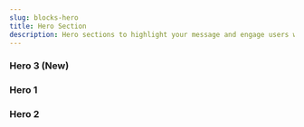 ```yaml
---
slug: blocks-hero
title: Hero Section
description: Hero sections to highlight your message and engage users with a clean, bold intro.
---
```


### Hero 3 (New)

<BlockPreview
    path="demo/blocks/hero/hero-3.tsx"
    registry="hero-3"
    lgHeight={1150}
    mdHeight={950}
    smHeight={650}
/>


### Hero 1

<BlockPreview
    path="demo/blocks/hero/hero-1.tsx"
    registry="hero-1"
    lgHeight={625}
    mdHeight={800}
    smHeight={900}
/>

### Hero 2

<BlockPreview
    path="demo/blocks/hero/hero-2.tsx"
    registry="hero-2"
    lgHeight={1150}
    mdHeight={950}
    smHeight={850}
/>
